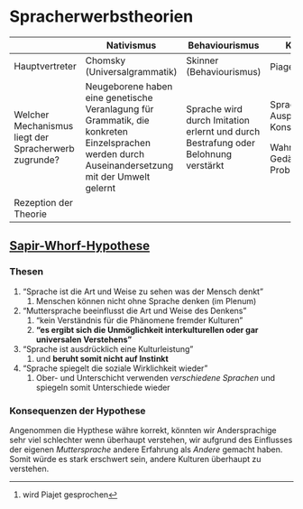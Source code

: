 # Spracherwerbstheorien

+------------------------------------------------------+--------------------------------------------------------------------------------------------------------------------------------------------------+------------------------------------------------------------------------------------+----------------------------------------------------------+----------------------------------------------+
|                                                      | Nativismus                                                                                                                                       | Behaviourismus                                                                     | Kognitivismus                                            | Interaktionismus                             |
+======================================================+==================================================================================================================================================+====================================================================================+==========================================================+==============================================+
| Hauptvertreter                                       | Chomsky (Universalgrammatik)                                                                                                                     | Skinner (Behaviourismus)                                                           | Piaget[^spracherwerbstheorien-1]                         | Wygotsky                                     |
+------------------------------------------------------+--------------------------------------------------------------------------------------------------------------------------------------------------+------------------------------------------------------------------------------------+----------------------------------------------------------+----------------------------------------------+
| Welcher Mechanismus liegt der Spracherwerb zugrunde? | Neugeborene haben eine genetische Veranlagung für Grammatik, die konkreten Einzelsprachen werden durch Auseinandersetzung mit der Umwelt gelernt | Sprache wird durch Imitation erlernt und durch Bestrafung oder Belohnung verstärkt | Sprache wird durch Ausprobieren und Konstruktion erlernt | **Persönlichkeit + Umwelt**                  |
|                                                      |                                                                                                                                                  |                                                                                    |                                                          |                                              |
|                                                      |                                                                                                                                                  |                                                                                    | Wahrnehmung Gedächtnis, Problemlösen/Denken              | Zusammenhang zum Nativismus und Kognitivsmus |
+------------------------------------------------------+--------------------------------------------------------------------------------------------------------------------------------------------------+------------------------------------------------------------------------------------+----------------------------------------------------------+----------------------------------------------+
| Rezeption der Theorie                                |                                                                                                                                                  |                                                                                    |                                                          |                                              |
+------------------------------------------------------+--------------------------------------------------------------------------------------------------------------------------------------------------+------------------------------------------------------------------------------------+----------------------------------------------------------+----------------------------------------------+

## [Sapir-Whorf-Hypothese](https://docs.grobecker.me/share/WetHhwYwGOVO0VhaSrv9x6jSUMH9wK2fg7o9gDJ3Y1kXWJL6xt)

### Thesen

1.  "Sprache ist die Art und Weise zu sehen was der Mensch denkt"
    1.  Menschen können nicht ohne Sprache denken (im Plenum)
2.  "Muttersprache beeinflusst die Art und Weise des Denkens"
    1.  "kein Verständnis für die Phänomene fremder Kulturen"
    2.  **"es ergibt sich die Unmöglichkeit interkulturellen oder gar universalen Verstehens"**
3.  "Sprache ist ausdrücklich eine Kulturleistung"
    1.  und **beruht somit nicht auf Instinkt**
4.  "Sprache spiegelt die soziale Wirklichkeit wieder"
    1.  Ober- und Unterschicht verwenden *verschiedene Sprachen* und spiegeln somit Unterschiede wieder

### Konsequenzen der Hypothese

Angenommen die Hypthese währe korrekt, könnten wir Andersprachige sehr viel schlechter wenn überhaupt verstehen, wir aufgrund des Einflusses der eigenen *Muttersprache* andere Erfahrung als *Andere* gemacht haben. Somit würde es stark erschwert sein, andere Kulturen überhaupt zu verstehen.

[^spracherwerbstheorien-1]: wird Piajet gesprochen